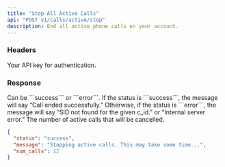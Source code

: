```yaml
---
title: "Stop All Active Calls"
api: "POST v1/calls/active/stop"
description: End all active phone calls on your account.
---
```


### Headers

<ParamField header="authorization" type="string" required={true}>
  Your API key for authentication.
</ParamField>

### Response

<ResponseField name="status" type="string">
  Can be ```success``` or ```error```.
</ResponseField>

<ResponseField name="message" type="string">
  If the status is ```success```, the message will say “Call ended
  successfully.” Otherwise, if the status is ```error```, the message will say
  “SID not found for the given c_id.” or “Internal server error.”
</ResponseField>

<ResponseField name="num_calls" type="integer">
  The number of active calls that will be cancelled.
</ResponseField>

<ResponseExample>

```json Response
{
  "status": "success",
  "message": "Stopping active calls. This may take some time...",
  "num_calls": 12
}

```
</ResponseExample>
